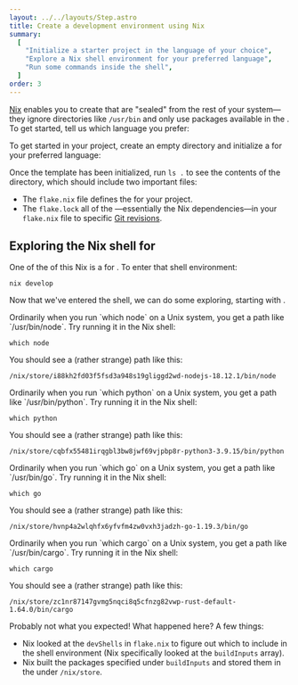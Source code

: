```yaml
---
layout: ../../layouts/Step.astro
title: Create a development environment using Nix
summary:
  [
    "Initialize a starter project in the language of your choice",
    "Explore a Nix shell environment for your preferred language",
    "Run some commands inside the shell",
  ]
order: 3
---
```



[Nix] enables you to create <Snippet id="shell-environments"
show="shell environments" client:only /> that are "sealed" from the
rest of your system&mdash;they ignore directories like `/usr/bin` and
only use packages available in the <Snippet id="nix-store" show="Nix
store" client:only />. To get started, tell us which language you
prefer:

<Languages client:only />

To get started in your <Language client:only /> project,
create an empty directory and initialize a <Snippet id="flake-templates" show="flake template" client:only /> for your preferred language:

<Shell client:only />

Once the template has been initialized, run `ls .` to see the contents of the directory, which should include two important files:

- The `flake.nix` file defines the <Snippet id="flakes" show="flake" client:only /> for your project.
- The `flake.lock` <Snippet id="pinning" show="pins" client:only /> all of the <Snippet id="flake-inputs" show="flake inputs" client:only /> &mdash;essentially the Nix dependencies&mdash;in your `flake.nix` file to specific [Git revisions][rev].

## Exploring the Nix shell for <Language client:only />

One of the <Snippet id="flake-outputs" show="outputs" client:only /> of this Nix <Snippet id="flakes" show="flake" client:only /> is a <Snippet id="shell-environments" show="shell environment" client:only /> for <Language client:only />.
To enter that shell environment:

```shell
nix develop
```

Now that we've entered the shell, we can do some exploring, starting with <Snippet id="nix-store" show="Nix store paths" client:only />.

<SpecificLanguage lang="JavaScript" client:only>
Ordinarily when you run `which node` on a Unix system, you get a path like `/usr/bin/node`. Try running it in the Nix shell:

```shell
which node
```

You should see a (rather strange) path like this:

```shell
/nix/store/i88kh2fd03f5fsd3a948s19gliggd2wd-nodejs-18.12.1/bin/node
```
</SpecificLanguage>
<SpecificLanguage lang="Python" client:only>
Ordinarily when you run `which python` on a Unix system, you get a path like `/usr/bin/python`. Try running it in the Nix shell:

```shell
which python
```

You should see a (rather strange) path like this:

```shell
/nix/store/cqbfx55481irqgbl3bw8jwf69vjpbp8r-python3-3.9.15/bin/python
```
</SpecificLanguage>
<SpecificLanguage lang="Go" client:only>
Ordinarily when you run `which go` on a Unix system, you get a path like `/usr/bin/go`. Try running it in the Nix shell:

```shell
which go
```

You should see a (rather strange) path like this:

```shell
/nix/store/hvnp4a2wlqhfx6yfvfm4zw0vxh3jadzh-go-1.19.3/bin/go
```
</SpecificLanguage>
<SpecificLanguage lang="Rust" client:only>
Ordinarily when you run `which cargo` on a Unix system, you get a path like `/usr/bin/cargo`. Try running it in the Nix shell:

```shell
which cargo
```

You should see a (rather strange) path like this:

```shell
/nix/store/zc1nr87147gvmg5nqci8q5cfnzg82vwp-rust-default-1.64.0/bin/cargo
```
</SpecificLanguage>

Probably not what you expected! What happened here? A few things:

- Nix looked at the `devShells` <Snippet id="flake-outputs" show="output" client:only /> in
  `flake.nix` to figure out which <Snippet id="packages" show="Nix packages" client:only /> to
  include in the shell environment (Nix specifically looked at the `buildInputs` array).
- Nix built the packages specified under `buildInputs` and stored them in the
  <Snippet id="nix-store" show="Nix store" client:only /> under `/nix/store`.

[nix]: https://nixos.org
[rev]: https://git-scm.com/docs/revisions
